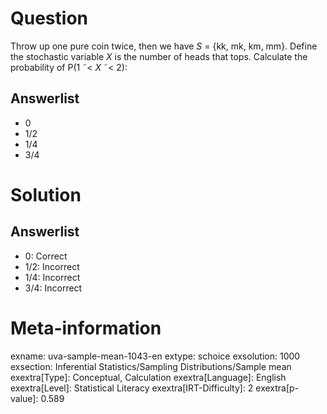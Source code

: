 Question
========

Throw up one pure coin twice, then we have *S* = {kk, mk, km, mm}. Define the stochastic variable *X* is the number of heads that tops. Calculate the probability of P(1 ˜< *X* ˜< 2):

Answerlist
----------

* 0
* 1/2
* 1/4
* 3/4

Solution
========

Answerlist
----------

* 0: Correct
* 1/2: Incorrect
* 1/4: Incorrect
* 3/4: Incorrect

Meta-information
================
exname: uva-sample-mean-1043-en
extype: schoice
exsolution: 1000
exsection: Inferential Statistics/Sampling Distributions/Sample mean
exextra[Type]: Conceptual, Calculation
exextra[Language]: English
exextra[Level]: Statistical Literacy
exextra[IRT-Difficulty]: 2
exextra[p-value]: 0.589
